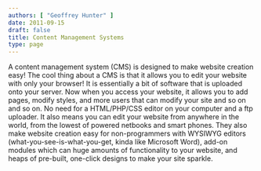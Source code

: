 ```yaml
---
authors: [ "Geoffrey Hunter" ]
date: 2011-09-15
draft: false
title: Content Management Systems
type: page
---
```



A content management system (CMS) is designed to make website creation easy! The cool thing about a CMS is that it allows you to edit your website with only your browser! It is essentially a bit of software that is uploaded onto your server. Now when you access your website, it allows you to add pages, modify styles, and more users that can modify your site and so on and so on. No need for a HTML/PHP/CSS editor on your computer and a ftp uploader. It also means you can edit your website from anywhere in the world, from the lowest of powered netbooks and smart phones. They also make website creation easy for non-programmers with WYSIWYG editors (what-you-see-is-what-you-get, kinda like Microsoft Word), add-on modules which can huge amounts of functionality to your website, and heaps of pre-built, one-click designs to make your site sparkle.
